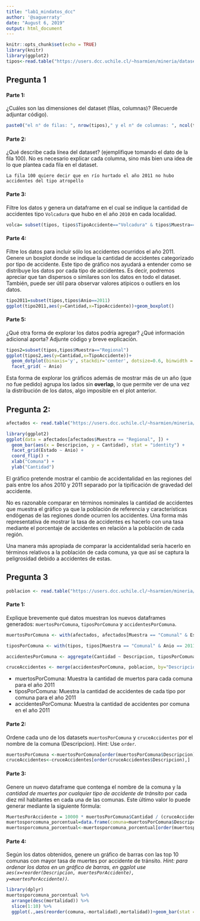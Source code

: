 ```yaml
---
title: "lab1_mindatos_dcc"
author: '@saguerraty'
date: "August 6, 2019"
output: html_document
---
```


```r
knitr::opts_chunk$set(echo = TRUE)
library(knitr)
library(ggplot2)
tipos<-read.table("https://users.dcc.uchile.cl/~hsarmien/mineria/datasets/accidentes_2010_2011.txt")
```
<h2> Pregunta 1 </h2>
<h4>Parte 1:</h4> ¿Cuáles son las dimensiones del dataset (filas, columnas)? (Recuerde adjuntar código).

```r
paste0("el n° de filas: ", nrow(tipos)," y el n° de columnas: ", ncol(tipos))
```

<h4>Parte 2:</h4> ¿Qué describe cada línea del dataset? (ejemplifique tomando el dato de la fila 100). No es necesario explicar cada columna, sino más bien una idea de lo que plantea cada fila en el dataset.
```
La fila 100 quiere decir que en río hurtado el año 2011 no hubo accidentes del tipo atropello
```

<h4>Parte 3:</h4> Filtre los datos y genera un dataframe en el cual se indique la cantidad de accidentes tipo ``Volcadura`` que hubo en el año ``2010`` en cada localidad.

```r
volca= subset(tipos, tipos$TipoAccidente=="Volcadura" & tipos$Muestra=="Comunal" & tipos$Anio==2010)
```

<h4>Parte 4: </h4> Filtre los datos para incluir sólo los accidentes ocurridos el año 2011. Genere un boxplot donde se indique la cantidad de accidentes categorizado por tipo de accidente. Este tipo de gráfico nos ayudará a entender como se distribuye los datos por cada tipo de accidentes. Es decir, podremos apreciar que tan dispersos o similares son los datos en todo el dataset. También, puede ser útil para observar valores atípicos o outliers en los datos. 

```r
tipo2011=subset(tipos,tipos$Anio==2011)
ggplot(tipo2011,aes(y=Cantidad,x=TipoAccidente))+geom_boxplot()

```

<h4>Parte 5:</h4> ¿Qué otra forma de explorar los datos podría agregar? ¿Qué información adicional aporta? Adjunte código y breve explicación.

```r
tipos2=subset(tipos,tipos$Muestra=="Regional")
ggplot(tipos2,aes(y=Cantidad,x=TipoAccidente))+
  geom_dotplot(binaxis='y', stackdir='center', dotsize=0.6, binwidth = 250)+
  facet_grid( ~ Anio)
```

Esta forma de explorar los gráficos además de mostrar más de un año (que no fue pedido)
agrupa los lados sin __overlap__, lo que permite ver de una vez la distribución de los datos,
algo imposible en el plot anterior.


<h2>Pregunta 2:</h2>
```r
afectados <- read.table("https://users.dcc.uchile.cl/~hsarmien/mineria/datasets/afectados_2010_2011.txt")
```
```r
library(ggplot2)
ggplot(data = afectados[afectados$Muestra == "Regional", ]) +
  geom_bar(aes(x = Descripcion, y = Cantidad), stat = "identity") + 
  facet_grid(Estado ~ Anio) +
  coord_flip() +
  xlab("Comuna") + 
  ylab("Cantidad")   

```
El gráfico pretende mostrar el cambio de accidentalidad en las regiones del país entre los años 2010 y 2011 separado por la tipificación de gravedad del accidente.

No es razonable comparar en términos nominales la cantidad de accidentes que muestra el gráfico ya que la población de referencia y características endógenas de las regiones donde ocurren los accidentes. Una forma más representativa de mostrar la tasa de accidentes es hacerlo con una tasa mediante el porcentaje de accidentes en relación a la población de cada región.

Una manera más apropiada de comparar la accidentalidad sería hacerlo en términos relativos a la población de cada comuna, ya que así se captura la peligrosidad debido a accidentes de estas.


<h2> Pregunta 3</h2>
```r
poblacion <- read.table("https://users.dcc.uchile.cl/~hsarmien/mineria/datasets/demografico.txt", header=T)
```
<h4>Parte 1:</h4> Explique brevemente qué datos muestran los nuevos dataframes generados: `muertosPorComuna`, `tiposPorComuna` y `accidentesPorComuna`.


```r
muertosPorComuna <- with(afectados, afectados[Muestra == "Comunal" & Estado == "Muertos" & Anio == 2011, ])

tiposPorComuna <- with(tipos, tipos[Muestra == "Comunal" & Anio == 2011, ])

accidentesPorComuna <- aggregate(Cantidad ~ Descripcion, tiposPorComuna, FUN=sum)

cruceAccidentes <- merge(accidentesPorComuna, poblacion, by="Descripcion")
```

- muertosPorComuna: Muestra la cantidad de muertos para cada comuna para el año 2011
- tiposPorComuna: Muestra la cantidad de accidentes de cada tipo por comuna para el año 2011
- accidentesPorComuna: Muestra la cantidad de accidentes por comuna en el año 2011


<h4>Parte 2:</h4>Ordene cada uno de los datasets `muertosPorComuna` y `cruceAccidentes` por el nombre de la comuna (Descripcion). Hint: Use ```order```.
```r
muertosPorComuna <-muertosPorComuna[order(muertosPorComuna$Descripcion),]
cruceAccidentes<-cruceAccidentes[order(cruceAccidentes$Descripcion),]
```
<h4>Parte 3:</h4> Genere un nuevo dataframe que contenga el nombre de la comuna y la _cantidad de muertes por cualquier tipo de accidente de tránsito_ por cada diez mil habitantes en cada una de las comunas. Este último valor lo puede generar mediante la siguiente fórmula:
```r
MuertesPorAccidente = 10000 * muertosPorComuna$Cantidad / (cruceAccidentes$Cantidad * cruceAccidentes$Poblacion + 1)
muertosporcomuna_porcentual=data.frame(comuna=muertosPorComuna$Descripcion,mortalidad=MuertesPorAccidente)
muertosporcomuna_porcentual<-muertosporcomuna_porcentual[order(muertosporcomuna_porcentual$mortalidad, decreasing = TRUE),]
```

<h4>Parte 4:</h4>Según los datos obtenidos, genere un gráfico de barras con las top 10 comunas con mayor tasa de muertes por accidente de tránsito. _Hint: para ordenar los datos en un gráfico de barras, en ggplot use `aes(x=reorder(Descripcion, muertesPorAccidente), y=muertesPorAccidente))`. _
```r
library(dplyr)
muertosporcomuna_porcentual %>%
  arrange(desc(mortalidad)) %>%
  slice(1:10) %>%
  ggplot(.,aes(reorder(comuna,-mortalidad),mortalidad))+geom_bar(stat = "identity", aes(fill=comuna))

```